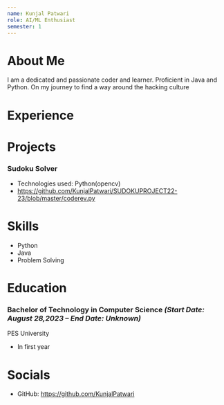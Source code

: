 ```yaml
---
name: Kunjal Patwari
role: AI/ML Enthusiast
semester: 1
---
```


# About Me
I am a dedicated and passionate coder and learner. Proficient in Java and Python. On my journey to find a way around the hacking culture

# Experience

# Projects
### **Sudoku Solver**
- Technologies used: Python(opencv)
- https://github.com/KunjalPatwari/SUDOKUPROJECT22-23/blob/master/coderev.py

# Skills
- Python 
- Java
- Problem Solving

# Education
### Bachelor of Technology in Computer Science _(Start Date: August 28,2023 – End Date: Unknown)_
PES University
- In first year

# Socials
- GitHub: https://github.com/KunjalPatwari